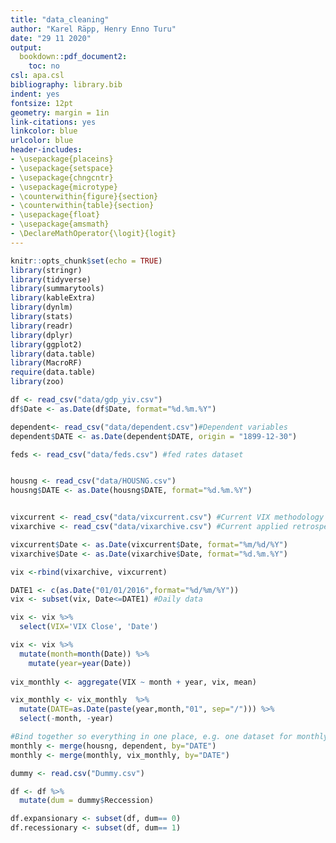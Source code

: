```yaml
---
title: "data_cleaning"
author: "Karel Räpp, Henry Enno Turu"
date: "29 11 2020"
output: 
  bookdown::pdf_document2:
    toc: no
csl: apa.csl
bibliography: library.bib
indent: yes
fontsize: 12pt
geometry: margin = 1in
link-citations: yes
linkcolor: blue
urlcolor: blue
header-includes:
- \usepackage{placeins}
- \usepackage{setspace}
- \usepackage{chngcntr}
- \usepackage{microtype}
- \counterwithin{figure}{section}
- \counterwithin{table}{section}
- \usepackage{float}
- \usepackage{amsmath}
- \DeclareMathOperator{\logit}{logit}
---
```


```r
knitr::opts_chunk$set(echo = TRUE)
library(stringr)
library(tidyverse)
library(summarytools)
library(kableExtra)
library(dynlm)
library(stats)
library(readr)
library(dplyr)
library(ggplot2)
library(data.table)
library(MacroRF)
require(data.table)
library(zoo)
```

```r
df <- read_csv("data/gdp_yiv.csv")
df$Date <- as.Date(df$Date, format="%d.%m.%Y")

dependent<- read_csv("data/dependent.csv")#Dependent variables
dependent$DATE <- as.Date(dependent$DATE, origin = "1899-12-30")

feds <- read_csv("data/feds.csv") #fed rates dataset


housng <- read_csv("data/HOUSNG.csv")
housng$DATE <- as.Date(housng$DATE, format="%d.%m.%Y")


vixcurrent <- read_csv("data/vixcurrent.csv") #Current VIX methodology
vixarchive <- read_csv("data/vixarchive.csv") #Current applied retrospectively

vixcurrent$Date <- as.Date(vixcurrent$Date, format="%m/%d/%Y")
vixarchive$Date <- as.Date(vixarchive$Date, format="%d.%m.%Y")

vix <-rbind(vixarchive, vixcurrent)

DATE1 <- c(as.Date("01/01/2016",format="%d/%m/%Y"))
vix <- subset(vix, Date<=DATE1) #Daily data

vix <- vix %>%
  select(VIX='VIX Close', 'Date')

vix <- vix %>%
  mutate(month=month(Date)) %>%
    mutate(year=year(Date))
  
vix_monthly <- aggregate(VIX ~ month + year, vix, mean)

vix_monthly <- vix_monthly  %>%
  mutate(DATE=as.Date(paste(year,month,"01", sep="/"))) %>%
  select(-month, -year)

#Bind together so everything in one place, e.g. one dataset for monthly data, one for quarterly
monthly <- merge(housng, dependent, by="DATE")
monthly <- merge(monthly, vix_monthly, by="DATE")

dummy <- read.csv("Dummy.csv")

df <- df %>%
  mutate(dum = dummy$Reccession)

df.expansionary <- subset(df, dum== 0)
df.recessionary <- subset(df, dum== 1)


```




